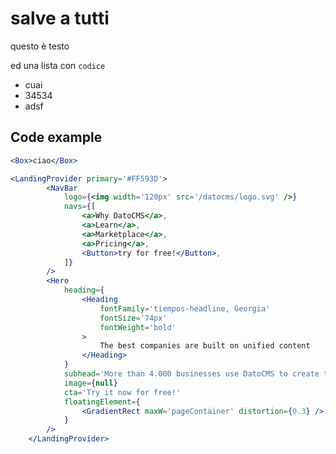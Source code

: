 # salve a tutti

questo è testo

ed una lista con `codice`

-   cuai
-   34534
-   adsf

## Code example

```jsx
<Box>ciao</Box>
```

```jsx
<LandingProvider primary='#FF593D'>
        <NavBar
            logo={<img width='120px' src='/datocms/logo.svg' />}
            navs={[
                <a>Why DatoCMS</a>,
                <a>Learn</a>,
                <a>Marketplace</a>,
                <a>Pricing</a>,
                <Button>try for free!</Button>,
            ]}
        />
        <Hero
            heading={
                <Heading
                    fontFamily='tiempos-headline, Georgia'
                    fontSize='74px'
                    fontWeight='bold'
                >
                    The best companies are built on unified content
                </Heading>
            }
            subhead='More than 4.000 businesses use DatoCMS to create their online content at scale from a central hub, and distribute it easily via API to websites and any other digital experience.'
            image={null}
            cta='Try it now for free!'
            floatingElement={
                <GradientRect maxW='pageContainer' distortion={0.3} />
            }
        />
    </LandingProvider>
```
